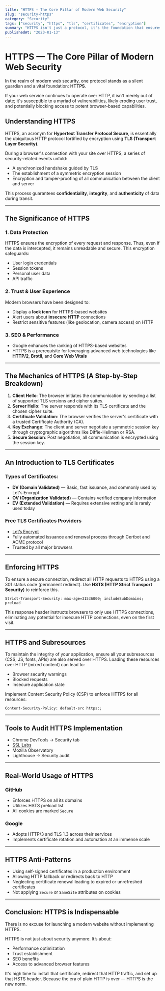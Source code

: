 ```yaml
---
title: "HTTPS — The Core Pillar of Modern Web Security"
slug: "security-https"
category: "Security"
tags: ["security", "https", "tls", "certificates", "encryption"]
summary: "HTTPS isn't just a protocol, it's the foundation that ensures the security, integrity, and trustworthiness of data exchange on the web. Dive into the depths of HTTPS and understand why it’s non-negotiable for modern web development."
publishedAt: "2023-01-13"
---
```


# HTTPS — The Core Pillar of Modern Web Security

In the realm of modern web security, one protocol stands as a silent guardian and a vital foundation: **HTTPS**.

If your web service continues to operate over HTTP, it isn't merely out of date; it's susceptible to a myriad of vulnerabilities, likely eroding user trust, and potentially blocking access to potent browser-based capabilities.

## Understanding HTTPS

HTTPS, an acronym for **Hypertext Transfer Protocol Secure**, is essentially the ubiquitous HTTP protocol fortified by encryption using **TLS (Transport Layer Security)**.

During a browser's connection with your site over HTTPS, a series of security-related events unfold:
- A synchronized handshake guided by TLS
- The establishment of a symmetric encryption session
- Encryption and tamper-proofing of all communication between the client and server

This process guarantees **confidentiality**, **integrity**, and **authenticity** of data during transit.

---

## The Significance of HTTPS

### 1. Data Protection

HTTPS ensures the encryption of every request and response. Thus, even if the data is intercepted, it remains unreadable and secure. This encryption safeguards:
- User login credentials
- Session tokens
- Personal user data
- API traffic

### 2. Trust & User Experience

Modern browsers have been designed to:
- Display a **lock icon** for HTTPS-based websites
- Alert users about **insecure HTTP** connections
- Restrict sensitive features (like geolocation, camera access) on HTTP

### 3. SEO & Performance

- Google enhances the ranking of HTTPS-based websites
- HTTPS is a prerequisite for leveraging advanced web technologies like **HTTP/2**, **Brotli**, and **Core Web Vitals**

---

## The Mechanics of HTTPS (A Step-by-Step Breakdown)

1. **Client Hello**: The browser initiates the communication by sending a list of supported TLS versions and cipher suites.
2. **Server Hello**: The server responds with its TLS certificate and the chosen cipher suite.
3. **Certificate Validation**: The browser verifies the server's certificate with a trusted Certificate Authority (CA).
4. **Key Exchange**: The client and server negotiate a symmetric session key through cryptographic algorithms like Diffie-Hellman or RSA.
5. **Secure Session**: Post negotiation, all communication is encrypted using the session key.

---

## An Introduction to TLS Certificates

### Types of Certificates:
- **DV (Domain Validated)** — Basic, fast issuance, and commonly used by Let's Encrypt
- **OV (Organization Validated)** — Contains verified company information
- **EV (Extended Validation)** — Requires extensive vetting and is rarely used today

### Free TLS Certificates Providers

- [Let’s Encrypt](https://letsencrypt.org/)
- Fully automated issuance and renewal process through Certbot and ACME protocol
- Trusted by all major browsers

---

## Enforcing HTTPS

To ensure a secure connection, redirect all HTTP requests to HTTPS using a 301 status code (permanent redirect). Use **HSTS (HTTP Strict Transport Security)** to reinforce this.

```http
Strict-Transport-Security: max-age=31536000; includeSubDomains; preload
```

This response header instructs browsers to only use HTTPS connections, eliminating any potential for insecure HTTP connections, even on the first visit.

---

## HTTPS and Subresources

To maintain the integrity of your application, ensure all your subresources (CSS, JS, fonts, APIs) are also served over HTTPS. Loading these resources over HTTP (mixed content) can lead to:
- Browser security warnings
- Blocked requests
- Insecure application state

Implement Content Security Policy (CSP) to enforce HTTPS for all resources:

```http
Content-Security-Policy: default-src https:;
```

---

## Tools to Audit HTTPS Implementation

- Chrome DevTools → Security tab
- [SSL Labs](https://www.ssllabs.com/ssltest/)
- Mozilla Observatory
- Lighthouse → Security audit

---

## Real-World Usage of HTTPS

### GitHub

- Enforces HTTPS on all its domains
- Utilizes HSTS preload list
- All cookies are marked `Secure`

### Google

- Adopts HTTP/3 and TLS 1.3 across their services
- Implements certificate rotation and automation at an immense scale

---

## HTTPS Anti-Patterns

- Using self-signed certificates in a production environment
- Allowing HTTP fallback or redirects back to HTTP
- Neglecting certificate renewal leading to expired or unrefreshed certificates
- Not applying `Secure` or `SameSite` attributes on cookies

---

## Conclusion: HTTPS is Indispensable

There is no excuse for launching a modern website without implementing HTTPS.

HTTPS is not just about security anymore. It’s about:
- Performance optimization
- Trust establishment
- SEO benefits
- Access to advanced browser features

It's high time to install that certificate, redirect that HTTP traffic, and set up that HSTS header. Because the era of plain HTTP is over — HTTPS is the new norm.